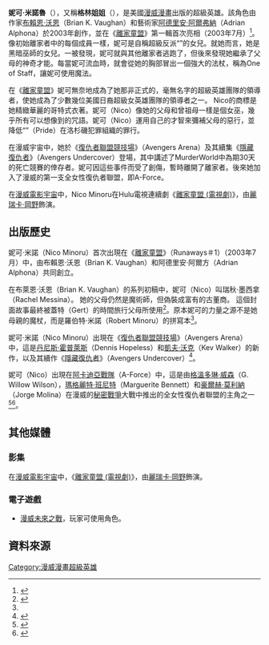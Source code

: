 {{Infobox comics character
<!--Wikipedia:WikiProject Comics-->
| character_name = 妮可·米諾魯<br>Nico Minoru
| image          = 
| caption        = 
| publisher      = [[Marvel_Comics|Marvel Comics]]
| debut          = ''[[離家童盟|離家童盟]]'' #1 (July 2003)
| first_series   = 
| first_episode  = 
| first_comic    = 
| creators       = [[Brian_K._Vaughan|Brian K. Vaughan]]<br>[[Adrian_Alphona|Adrian Alphona]]
| voiced_by      = 
| based_on       = 
| alter_ego      = 
| full_name      = Nico Minoru
| species        = <!-- optional -->
| homeworld      = <!-- optional -->
| alliances      = [[離家童盟|離家童盟]]<br>[[A-Force|A-Force]]<br>[[邪惡大師團|邪惡大師團]]
| partners       = <!-- optional -->
| supports       = <!-- optional -->
| aliases        = Sister Grimm 
| powers         = 通過一個法杖進行魔法操作 
| cat            = 
| subcat         = Marvel Comics
| hero           = Y
| villain        = 
| addcharcat#    = 
}}

'''妮可·米諾魯'''（{{lang-en|Nico Minoru}}），又稱'''格林姐姐'''（{{lang|en|Sister Grimm}}），是美國[[漫威漫畫|漫威漫畫]]出版的超級英雄。該角色由作家[[布賴恩·沃恩|布賴恩·沃恩]]（Brian K. Vaughan）和藝術家[[阿德里安·阿爾弗納|阿德里安·阿爾弗納]]（Adrian Alphona）於2003年創作，並在《[[離家童盟|離家童盟]]》第一輯首次亮相（2003年7月）<ref>{{cite book |last1=DeFalco |first1=Tom |last2=Sanderson |first2=Peter |last3=Brevoort |first3=Tom |last4=Teitelbaum |first4=Michael |last5=Wallace |first5=Daniel |last6=Darling |first6=Andrew |last7=Forbeck |first7=Matt |last8=Cowsill |first8=Alan |last9=Bray |first9=Adam |title=The Marvel Encyclopedia |date=2019 |publisher=DK Publishing |isbn=978-1-4654-7890-0 |page=240}}</ref>。像初始離家者中的每個成員一樣，妮可是自稱超級反派“{{tsl|en|Pride (comics)|邪傲會}}”的女兒。就她而言，她是黑暗巫師的女兒。一被發現，妮可就與其他離家者逃跑了，但後來發現她繼承了父母的神奇才能。每當妮可流血時，就會從她的胸部冒出一個強大的法杖，稱為One of Staff，讓妮可使用魔法。

在《[[離家童盟|離家童盟]]》妮可無奈地成為了她那非正式的，毫無名字的超級英雄團隊的領導者，使她成為了少數幾位美國日裔超級女英雄團隊的領導者之一。 Nico的商標是她精緻華麗的哥特式衣著。妮可（Nico）像她的父母和曾祖母一樣是個女巫，幾乎所有可以想像到的咒語。妮可（Nico）運用自己的才智來彌補父母的惡行，並降低“{{tsl|en|Pride (comics)|邪傲會}}”（Pride）在洛杉磯犯罪組織的罪行。

在漫威宇宙中，她於《[[復仇者聯盟競技場|復仇者聯盟競技場]]》（Avengers Arena）及其續集《[[隱藏復仇者|隱藏復仇者]]》（Avengers Undercover）登場，其中講述了MurderWorld中為期30天的死亡競賽的倖存者。妮可因這些事件而受了創傷，暫時離開了離家者。後來她加入了漫威的第一支全女性復仇者聯盟，即A-Force。

在[[漫威電影宇宙|漫威電影宇宙]]中，Nico Minoru在Hulu電視連續劇《[[離家童盟_(電視劇)|離家童盟 (電視劇)]]》，由[[麗瑞卡·岡野|麗瑞卡·岡野]]飾演。

==出版歷史==
妮可·米諾（Nico Minoru）首次出現在《[[離家童盟|離家童盟]]》（Runaways＃1）（2003年7月）中，由布賴恩·沃恩（Brian K. Vaughan）和阿德里安·阿爾方（Adrian Alphona）共同創立。

在布萊恩·沃恩（Brian K. Vaughan）的系列初稿中，妮可（Nico）叫瑞秋·墨西拿（Rachel Messina）。 她的父母仍然是魔術師，但偽裝成富有的古董商。 這個封面故事最終被蓋特（Gert）的時間旅行父母所使用<ref name="hardcover">{{cite book|last=K. Vaughan|first=Brian|author2=Adrian Alphona|others=Takeshi Miyazawa|title=Runaways, Vol. 1 HC|publisher=Marvel|date=2005-08-10|series=Runaways|volume=1|pages=[https://archive.org/details/runawaysvol10000vaug/page/448 448]|isbn=0-7851-1876-4|url=https://archive.org/details/runawaysvol10000vaug/page/448|access-date=2008-01-02}}</ref>。原本妮可的力量之源不是她母親的魔杖，而是羅伯特·米諾（Robert Minoru）的拼寫本<ref name="hardcover"/>。

妮可·米諾（Nico Minoru）出現在《[[復仇者聯盟競技場|復仇者聯盟競技場]]》（Avengers Arena）中，這是[[丹尼斯·霍普萊斯|丹尼斯·霍普萊斯]]（Dennis Hopeless）和[[凱夫·沃克|凱夫·沃克]]（Kev Walker）的新作，以及其續作《[[隱藏復仇者|隱藏復仇者]]》（Avengers Undercover）<ref name="AvengersArena">{{cite web |url=http://www.comicbookresources.com/?page=article&id=40986 |title=Hopeless and Walker Populate "Avengers Arena" For Marvel NOW! |last=Sunu |first=Steve |date=13 September 2012 |publisher=Comic Book Resources |access-date=13 September 2012 |archive-date=2012-12-17 |archive-url=https://www.webcitation.org/6CzLWLrLZ?url=http://www.comicbookresources.com/?page=article |dead-url=no }}</ref>。

妮可（Nico）出現在[[阿卡迪亞戰隊|阿卡迪亞戰隊]]（A-Force）中，這是由[[格溫多琳·威森|格溫多琳·威森]]（G. Willow Wilson），[[瑪格麗特·班尼特|瑪格麗特·班尼特]]（Marguerite Bennett）和[[豪爾赫·莫利納|豪爾赫·莫利納]]（Jorge Molina）在漫威的[[秘密戰爭|秘密戰爭]]大戰中推出的全女性復仇者聯盟的主角之一<ref>{{cite web|url=https://comicbook.com/2015/02/06/marvel-announces-a-force-on-the-view/|title=Marvel Announces A-Force Secret Wars Tie-In|website=Comicbook.com|access-date=2021-03-14|archive-date=2019-05-24|archive-url=https://web.archive.org/web/20190524185151/https://comicbook.com/2015/02/06/marvel-announces-a-force-on-the-view/|dead-url=no}}</ref><ref>{{cite web|url=https://www.usatoday.com/story/life/2015/02/06/marvel-comics-a-force-female-avengers/22970157/|title=Female Avengers team comes to the fore with 'A-Force'|website=USA TODAY|access-date=2021-03-14|archive-date=2019-12-13|archive-url=https://web.archive.org/web/20191213075704/https://www.usatoday.com/story/life/2015/02/06/marvel-comics-a-force-female-avengers/22970157/|dead-url=no}}</ref>。

==其他媒體==
===影集===
在[[漫威電影宇宙|漫威電影宇宙]]中，《[[離家童盟_(電視劇)|離家童盟 (電視劇)]]》，由[[麗瑞卡·岡野|麗瑞卡·岡野]]飾演。
===電子遊戲===
*[[漫威未來之戰|漫威未來之戰]]，玩家可使用角色。

==資料來源==
{{REFLIST}}

{{復仇者}}
{{DEFAULTSORT:Nico Minoru}}
[[Category:漫威漫畫超級英雄|Category:漫威漫畫超級英雄]]